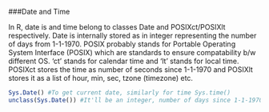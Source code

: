 ###Date and Time

In R, date is and time belong to classes Date and POSIXct/POSIXlt respectively. Date is internally stored as in integer representing the number of days from 1-1-1970. POSIX probably stands for Portable Operating System Interface (POSIX) which are standards to ensure compatability b/w different OS. 'ct' stands for calendar time and 'lt' stands for local time. POSIXct stores the time as number of seconds since 1-1-1970 and POSIXlt stores it as a list of hour, min, sec, tzone (timezone) etc.
```r
Sys.Date() #To get current date, similarly for time Sys.time()
unclass(Sys.Date()) #It'll be an integer, number of days since 1-1-1970
```

